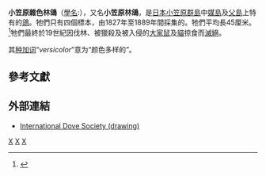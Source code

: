 {{Speciesbox
| image = Columba versicolor 1832.jpg
| status = EX
| status_system = iucn3.1
| status_ref ={{r|IUCN}}
| extinct = 1889年
| taxon = Columba versicolor
| authority = [[Kittlitz|Kittlitz]], 1832
}}

'''小笠原雜色林鴿'''（[[學名|學名]]:{{lang|la|''Columba versicolor''}}），又名'''小笠原林鴿'''，是[[日本|日本]][[小笠原群島|小笠原群島]]中[[媒島|媒島]]及[[父島|父島]]上特有的[[鴿|鴿]]。牠們只有四個標本，由1827年至1889年間採集的。牠們平均長45厘米。<ref>{{Cite journal en|author=Kittlitz, Heinrich von|year=1832|title=Kupfertafeln zur Naturgeschichte der Vögel|volume=1|pages=5}}</ref>牠們最終於19世紀因伐林、被獵殺及被入侵的[[大家鼠|大家鼠]]及[[貓|貓]]掠食而[[滅絕|滅絕]]。

其[[种加词|种加词]]“''versicolor''”意为“颜色多样的”。

== 參考文獻 ==
{{reflist|refs=
<ref name=IUCN>{{IUCN2006|assessors=BirdLife International|year=2004|id=5210|title=Columba versicolor|downloaded=10 May 2006}}</ref>
}}

== 外部連結 ==
* [https://web.archive.org/web/20160326010315/http://www.internationaldovesociety.com/MiscSpecies/BoninWoodPigeon.htm International Dove Society (drawing)]
{{Taxonbar|from=Q249370}}

[[Category:IUCN紅色名錄絕滅物種|X]]
[[Category:鴿屬|X]]
[[Category:1832年描述的鸟类|X]]


{{bird-stub}}